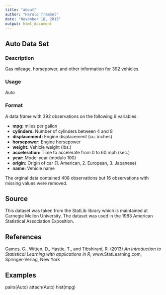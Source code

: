 ```yaml
---
title: "about"
author: "Harold Trammel"
date: "November 18, 2015"
output: html_document
---
```

## Auto Data Set

### Description

Gas mileage, horsepower, and other information for 392 vehicles.

### Usage

Auto

### Format

A data frame with 392 observations on the following 9 variables.

* __mpg:__ miles per gallon
* __cylinders:__ Number of cylinders between 4 and 8
* __displacement:__ Engine displacement (cu. inches)
* __horsepower:__ Engine horsepower
* __weight:__ Vehicle weight (lbs.)
* __acceleration:__ Time to accelerate from 0 to 60 mph (sec.)
* __year:__ Model year (modulo 100)
* __origin:__ Origin of car (1. American, 2. European, 3. Japanese)
* __name:__ Vehicle name

The orginal data contained 408 observations but 16 observations with missing values were removed.

## Source

This dataset was taken from the StatLib library which is maintained at Carnegie Mellon University. The dataset was used in the 1983 American Statistical Association Exposition.

## References

Games, G., Witten, D., Hastie, T., and Tibshirani, R. (2013) _An Introduction to Statistical Learning with applications in R_, www.StatLearning.com, Springer-Verlag, New York

## Examples

pairs(Auto)
attach(Auto)
hist(mpg)
